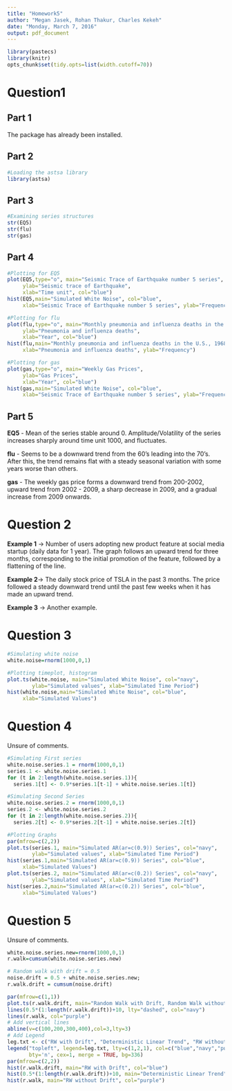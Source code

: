```yaml
---
title: "Homework5"
author: "Megan Jasek, Rohan Thakur, Charles Kekeh"
date: "Monday, March 7, 2016"
output: pdf_document
---
```


```r
library(pastecs)
library(knitr)
opts_chunk$set(tidy.opts=list(width.cutoff=70))
```

Question1
==========
Part 1
------
The package has already been installed.

Part 2
------

```r
#Loading the astsa library
library(astsa)
```

Part 3
------

```r
#Examining series structures
str(EQ5)
str(flu)
str(gas)
```

Part 4
------
```r
#Plotting for EQ5
plot(EQ5,type="o", main="Seismic Trace of Earthquake number 5 series",
     ylab="Seismic trace of Earthquake",
     xlab="Time unit", col="blue")
hist(EQ5,main="Simulated White Noise", col="blue",
     xlab="Seismic Trace of Earthquake number 5 series", ylab="Frequency")

#Plotting for flu
plot(flu,type="o", main="Monthly pneumonia and influenza deaths in the U.S., 1968 to 1978",
     ylab="Pneumonia and influenza deaths",
     xlab="Year", col="blue")
hist(flu,main="Monthly pneumonia and influenza deaths in the U.S., 1968 to 1978", col="blue",
     xlab="Pneumonia and influenza deaths", ylab="Frequency")

#Plotting for gas
plot(gas,type="o", main="Weekly Gas Prices",
     ylab="Gas Prices",
     xlab="Year", col="blue")
hist(gas,main="Simulated White Noise", col="blue",
     xlab="Seismic Trace of Earthquake number 5 series", ylab="Frequency")
```



Part 5
------
**EQ5** -  Mean of the series stable around 0. Amplitude/Volatility of the series increases sharply around time unit 1000, and fluctuates.

**flu** - Seems to be a downward trend from the 60's leading into the 70's. After this, the trend remains flat with a steady seasonal variation with some years worse than others.

**gas** - The weekly gas price forms a downward trend from 200-2002, upward trend from 2002 - 2009, a sharp decrease in 2009, and a gradual increase from 2009 onwards.


Question 2
==========
**Example 1** -> Number of users adopting new product feature at social media startup (daily data for 1 year). The graph follows an upward trend for three months, corresponding to the initial promotion of the feature, followed by a flattening of the line.

**Example 2**-> The daily stock price of TSLA in the past 3 months. The price followed a steady downward trend until the past few weeks when it has made an upward trend.

**Example 3** -> Another example.



Question 3
==========
```r
#Simulating white noise
white.noise=rnorm(1000,0,1) 

#Plotting timeplot, histogram
plot.ts(white.noise, main="Simulated White Noise", col="navy",
        ylab="Simulated values", xlab="Simulated Time Period")
hist(white.noise,main="Simulated White Noise", col="blue",
     xlab="Simulated Values")
```


Question 4
==========
Unsure of comments.
```r
#Simulating First series
white.noise.series.1 = rnorm(1000,0,1)
series.1 <- white.noise.series.1
for (t in 2:length(white.noise.series.1)){
  series.1[t] <- 0.9*series.1[t-1] + white.noise.series.1[t]}

#Simulating Second Series
white.noise.series.2 = rnorm(1000,0,1)
series.2 <- white.noise.series.2
for (t in 2:length(white.noise.series.2)){
  series.2[t] <- 0.9*series.2[t-1] + white.noise.series.2[t]}

#Plotting Graphs
par(mfrow=c(2,2))
plot.ts(series.1, main="Simulated AR(ar=c(0.9)) Series", col="navy",
        ylab="Simulated values", xlab="Simulated Time Period")
hist(series.1,main="Simulated AR(ar=c(0.9)) Series", col="blue",
     xlab="Simulated Values")
plot.ts(series.2, main="Simulated AR(ar=c(0.2)) Series", col="navy",
        ylab="Simulated values", xlab="Simulated Time Period")
hist(series.2,main="Simulated AR(ar=c(0.2)) Series", col="blue",
     xlab="Simulated Values")
```


Question 5
==========
Unsure of comments.
```r
white.noise.series.new=rnorm(1000,0,1)
r.walk=cumsum(white.noise.series.new) 

# Random walk with drift = 0.5
noise.drift = 0.5 + white.noise.series.new; 
r.walk.drift = cumsum(noise.drift) 

par(mfrow=c(1,1))
plot.ts(r.walk.drift, main="Random Walk with Drift, Random Walk without Drift, Deterministic Trend", col="blue", ylab="Values", xlab="Simulated Time Period", bg=38)
lines(0.5*(1:length(r.walk.drift))+10, lty="dashed", col="navy")
lines(r.walk, col="purple")
# Add vertical lines
abline(v=c(100,200,300,400),col=3,lty=3)
# Add Legend
leg.txt <- c("RW with Drift", "Deterministic Linear Trend", "RW without Drift")
legend("topleft", legend=leg.txt, lty=c(1,2,1), col=c("blue","navy","purple"),
       bty='n', cex=1, merge = TRUE, bg=336)
par(mfrow=c(2,2))
hist(r.walk.drift, main="RW with Drift", col="blue")
hist(0.5*(1:length(r.walk.drift))+10, main="Deterministic Linear Trend", col="navy")
hist(r.walk, main="RW without Drift", col="purple")
```


